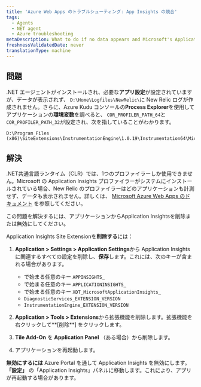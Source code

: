 ```yaml
---
title: 'Azure Web Apps のトラブルシューティング: App Insights の競合'
tags:
  - Agents
  - NET agent
  - Azure troubleshooting
metaDescription: What to do if no data appears and Microsoft's Application Insights profiler is preventing the New Relic .NET profiler from instrumenting your app.
freshnessValidatedDate: never
translationType: machine
---
```


## 問題

.NET エージェントがインストールされ、必要な**アプリ設定**が設定されていますが、データが表示されず、 `D:\Home\Logfiles\NewRelic\`に New Relic ログが作成されません。さらに、Azure Kudu コンソールの**Process Explorer**を使用してアプリケーションの**環境変数**を調べると、 `COR_PROFILER_PATH_64`と`COR_PROFILER_PATH_32`が設定され、次を指していることがわかります。

```
D:\Program Files (x86)\SiteExtensions\InstrumentationEngine\1.0.19\Instrumentation64\MicrosoftInstrumentationEngine_x64.dll
```

## 解決

.NET共通言語ランタイム（CLR）では、1つのプロファイラーしか使用できません。Microsoft の Application Insights プロファイラーがシステムにインストールされている場合、New Relic のプロファイラーはどのアプリケーションも計測せず、データも表示されません。詳しくは、 [Microsoft Azure Web Apps のドキュメント](https://docs.microsoft.com/en-us/azure/azure-monitor/app/azure-web-apps) を参照してください。

この問題を解決するには、アプリケーションからApplication Insightsを削除または無効にしてください。

Application Insights Site Extensionを**削除する**には：

1. **Application > Settings > Application Settings**から Application Insights に関連するすべての設定を削除し、**保存**します。これには、次のキーが含まれる場合があります。

   * で始まる任意のキー `APPINSIGHTS_`
   * で始まる任意のキー `APPLICATIONINSIGHTS_`
   * で始まる任意のキー `XDT_MicrosoftApplicationInsights_`
   * `DiagnosticServices_EXTENSION_VERSION`
   * `InstrumentationEngine_EXTENSION_VERSION`

2. **Application > Tools > Extensions**から拡張機能を削除します。拡張機能を右クリックして**\[削除**] をクリックします。

3. **Tile Add-On** を **Application Panel** （ある場合）から削除します。

4. アプリケーションを再起動します。

**無効にするには** Azure Portal を通して Application Insights を無効にします。 **「設定」** の「Application Insights」パネルに移動します。これにより、アプリが再起動する場合があります。